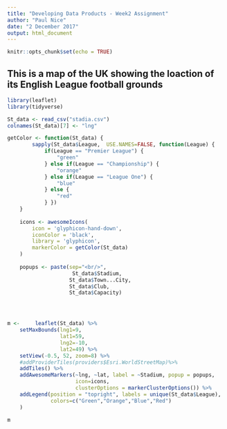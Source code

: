 ```yaml
---
title: "Developing Data Products - Week2 Assignment"
author: "Paul Nice"
date: "2 December 2017"
output: html_document
---
```


```r
knitr::opts_chunk$set(echo = TRUE)
```

## This is a map of the UK showing the loaction of its English League football grounds



```r
library(leaflet)
library(tidyverse)

St_data <- read_csv("stadia.csv")
colnames(St_data)[7] <- "lng"

getColor <- function(St_data) {
        sapply(St_data$League,  USE.NAMES=FALSE, function(League) {
            if(League == "Premier League") {
                "green"
            } else if(League == "Championship") {
                "orange"
            } else if(League == "League One") {
                "blue"
            } else {
                "red"
            } })
    }
    
    icons <- awesomeIcons(
        icon = 'glyphicon-hand-down',
        iconColor = 'black',
        library = 'glyphicon',
        markerColor = getColor(St_data)
    )
    
    popups <- paste(sep="<br/>",
                     St_data$Stadium,
                    St_data$Town...City,
                    St_data$Club,
                    St_data$Capacity)




m <-     leaflet(St_data) %>%
    setMaxBounds(lng1=9,
                 lat1=59,
                 lng2=-10,
                 lat2=49) %>%
    setView(-0.5, 52, zoom=8) %>%
    #addProviderTiles(providers$Esri.WorldStreetMap)%>%
    addTiles() %>%
    addAwesomeMarkers(~lng, ~lat, label = ~Stadium, popup = popups,
                      icon=icons,
                      clusterOptions = markerClusterOptions()) %>%
    addLegend(position = "topright", labels = unique(St_data$League), 
              colors=c("Green","Orange","Blue","Red")
    )

m


```

